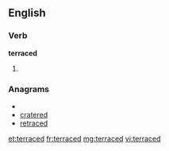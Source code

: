 ==English==

===Verb===
'''terraced'''

# {{past of|[[terrace]]}}

===Anagrams===
* {{alphagram|acdeerrt}}
* [[cratered#English|cratered]]
* [[retraced#English|retraced]]

[[et:terraced]]
[[fr:terraced]]
[[mg:terraced]]
[[vi:terraced]]